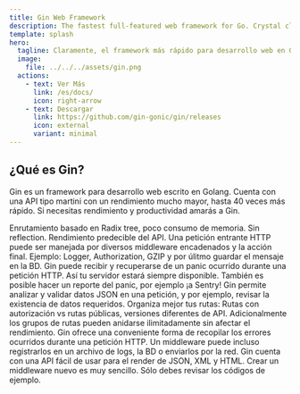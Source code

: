 ```yaml
---
title: Gin Web Framework
description: The fastest full-featured web framework for Go. Crystal clear.
template: splash
hero:
  tagline: Claramente, el framework más rápido para desarrollo web en Go.
  image:
    file: ../../../assets/gin.png
  actions:
    - text: Ver Más
      link: /es/docs/
      icon: right-arrow
    - text: Descargar
      link: https://github.com/gin-gonic/gin/releases
      icon: external
      variant: minimal
---
```



## ¿Qué es Gin?

Gin es un framework para desarrollo web escrito en Golang. Cuenta con una API tipo martini con un rendimiento mucho mayor, hasta 40 veces más rápido. Si necesitas rendimiento y productividad amarás a Gin.

<CardGrid>
  <Card title="Veloz" icon="rocket">
    Enrutamiento basado en Radix tree, poco consumo de memoria. Sin reflection.
    Rendimiento predecible del API.
  </Card>
  <Card icon="seti:plan" title="Soporte de middleware">
    Una petición entrante HTTP puede ser manejada por diversos middleware
    encadenados y la acción final. Ejemplo: Logger, Authorization, GZIP y por
    úlitmo guardar el mensaje en la BD.
  </Card>
  <Card icon="seti:lock" title="Libre de crashes">
    Gin puede recibir y recuperarse de un panic ocurrido durante una petición
    HTTP. Así tu servidor estará siempre disponible. También es posible hacer un
    reporte del panic, por ejemplo ¡a Sentry!
  </Card>
  <Card icon="approve-check-circle" title="Validación de JSON">
    Gin permite analizar y validar datos JSON en una petición, y por ejemplo,
    revisar la existencia de datos requeridos.
  </Card>
  <Card icon="puzzle" title="Agrupación de rutas">
    Organiza mejor tus rutas: Rutas con autorización vs rutas públicas,
    versiones diferentes de API. Adicionalmente los grupos de rutas pueden
    anidarse ilimitadamente sin afectar el rendimiento.
  </Card>
  <Card iconicon="open-book" title="Manejo de errores">
    Gin ofrece una conveniente forma de recopilar los errores ocurridos durante
    una petición HTTP. Un middleware puede incluso registrarlos en un archivo de
    logs, la BD o enviarlos por la red.
  </Card>
  <Card icon="seti:json" title="Render incluído">
    Gin cuenta con una API fácil de usar para el render de JSON, XML y HTML.
  </Card>
  <Card icon="seti:html" title="Extensible">
    Crear un middleware nuevo es muy sencillo. Sólo debes revisar los códigos de
    ejemplo.
  </Card>
</CardGrid>
